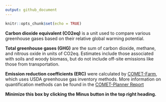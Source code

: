 ```yaml
---
output: github_document
---
```


```r
knitr::opts_chunk$set(echo = TRUE)
```

**Carbon dioxide equivalent (CO2eq)** is a unit used to compare various greenhouse gases based on their relative global warming potential.

**Total greenhouse gases (GHG)** are the sum of carbon dioxide, methane, and nitrous oxide in units of CO2eq. Estimates include those associated with soils and woody biomass, but do not include off-site emissions like those from transportation.

**Emission reduction coefficients (ERC)** were calculated by <a href="http://comet-farm.com/" target="_blank"> COMET-Farm</a>, which uses USDA greenhouse gas inventory methods. More information on quantification methods can be found in the <a href="https://planner-prod2-dot-comet-201514.appspot.com/static/media/COMET-Planner_Report_Final.41c0b5e0.pdf/" target="_blank"> COMET-Planner Report</a>

**Minimize this box by clicking the Minus button in the top right heading.**
